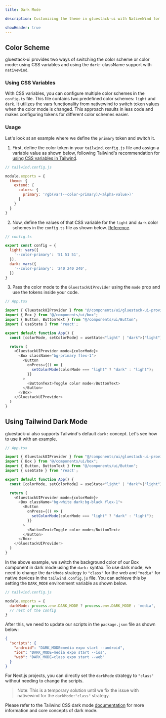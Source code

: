 ```yaml
---
title: Dark Mode 

description: Customizing the theme in gluestack-ui with NativeWind for different color schemes and color mode support.

showHeader: true
---
```



<Meta title="with-nativewind/Home/Theme Configuration/Dark Mode" />


## Color Scheme

gluestack-ui provides two ways of switching the color scheme or color mode: using CSS variables and using the `dark:` className support with `nativewind`.

### Using CSS Variables

With CSS variables, you can configure multiple color schemes in the `config.ts` file. This file contains two predefined color schemes: `light` and `dark`. It utilizes the [vars](https://www.nativewind.dev/v4/api/vars) functionality from nativewind to switch token values when the color mode is changed. This approach results in less code and makes configuring tokens for different color schemes easier.

### Usage

Let's look at an example where we define the `primary` token and switch it.

1. First, define the color token in your `tailwind.config.js` file and assign a variable value as shown below, following Tailwind's recommendation for [using CSS variables in Tailwind](https://tailwindcss.com/docs/customizing-colors#using-css-variables).

```js
// tailwind.config.js

module.exports = {
  theme: {
    extend: {
      colors: {
        primary: 'rgb(var(--color-primary)/<alpha-value>)'
      }
    }
  }
}
```

2. Now, define the values of that CSS variable for the `light` and `dark` color schemes in the `config.ts` file as shown below. [Reference](https://www.nativewind.dev/v4/guides/themes).

```js
// config.ts

export const config = {
  light: vars({
    '--color-primary': '51 51 51',
  }),
  dark: vars({
    '--color-primary': '240 240 240',
  })
}
```

3. Pass the color mode to the `GluestackUIProvider` using the `mode` prop and use the tokens inside your code.

```js
// App.tsx

import { GluestackUIProvider } from "@/components/ui/gluestack-ui-provider";
import { Box } from "@/components/ui/box";
import { Button, ButtonText } from "@/components/ui/Button";
import { useState } from 'react';

export default function App() {
  const [colorMode, setColorMode] = useState<"light" | "dark">("light");

  return (
    <GluestackUIProvider mode={colorMode}>
      <Box className="bg-primary flex-1">
        <Button
          onPress={() => {
            setColorMode(colorMode === "light" ? "dark" : "light");
          }}
        >
          <ButtonText>Toggle color mode</ButtonText>
        </Button>
      </Box>
    </GluestackUIProvider>
  )
}
```

## Using Tailwind Dark Mode

gluestack-ui also supports Tailwind's default `dark:` concept. Let's see how to use it with an example.

```js
// App.tsx

import { GluestackUIProvider } from "@/components/ui/gluestack-ui-provider";
import { Box } from "@/components/ui/box";
import { Button, ButtonText } from "@/components/ui/Button";
import { useState } from 'react';

export default function App() {
  const [colorMode, setColorMode] = useState<"light" | "dark">("light");

  return (
    <GluestackUIProvider mode={colorMode}>
      <Box className="bg-white dark:bg-black flex-1">
        <Button
          onPress={() => {
            setColorMode(colorMode === "light" ? "dark" : "light");
          }}
        >
          <ButtonText>Toggle color mode</ButtonText>
        </Button>
      </Box>
    </GluestackUIProvider>
  )
}
```

In the above example, we switch the background color of our Box component in dark mode using the `dark:` syntax. To use dark mode, we need to change the `darkMode` strategy to `"class"` for the web and `"media"` for native devices in the `tailwind.config.js` file. You can achieve this by setting the `DARK_MODE` environment variable as shown below.

```js
// tailwind.config.js

module.exports = {
  darkMode: process.env.DARK_MODE ? process.env.DARK_MODE : 'media',
  // rest of the config
}
```

After this, we need to update our scripts in the `package.json` file as shown below:

```json
{
  "scripts": {
    "android": "DARK_MODE=media expo start --android",
    "ios": "DARK_MODE=media expo start --ios",
    "web": "DARK_MODE=class expo start --web"
  }
}
```

For Next.js projects, you can directly set the `darkMode` strategy to `"class"` without needing to change the scripts.

> Note: This is a temporary solution until we fix the issue with nativewind for the `darkMode:"class"` strategy.

Please refer to the Tailwind CSS dark mode [documentation](https://tailwindcss.com/docs/dark-mode) for more information and core concepts of dark mode.